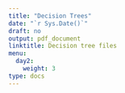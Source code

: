 ```yaml
---
title: "Decision Trees"
date: "`r Sys.Date()`"
draft: no
output: pdf_document
linktitle: Decision tree files
menu:
  day2:
    weight: 3
type: docs
---
```


<!-- [Download slides](../../../Course_Modularization/CDC 2022-23/part 2/Day 1 - Decision Trees Hands on - CDC 2022.pptx) -->

<!-- [Download demo code](../../../Course_Modularization/CDC 2022-23/part 2/DecisionTreeExample_SprayNoSpray.Rmd) -->

